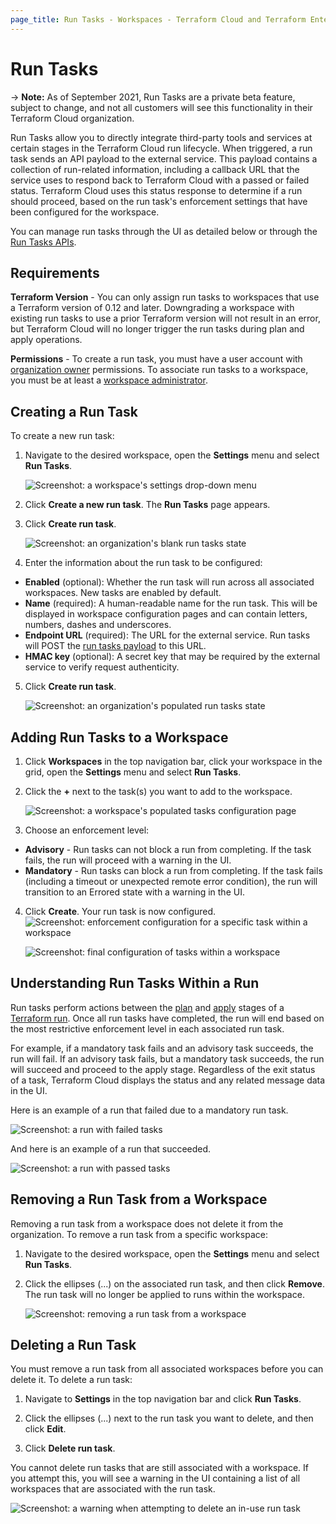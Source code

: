```yaml
---
page_title: Run Tasks - Workspaces - Terraform Cloud and Terraform Enterprise
---
```


# Run Tasks

-> **Note:** As of September 2021, Run Tasks are a private beta feature, subject to change, and not all customers will see this functionality in their Terraform Cloud organization.

Run Tasks allow you to directly integrate third-party tools and services at certain stages in the Terraform Cloud run lifecycle. When triggered, a run task sends an API payload to the external service. This payload contains a collection of run-related information, including a callback URL that the service uses to respond back to Terraform Cloud with a passed or failed status. Terraform Cloud uses this status response to determine if a run should proceed, based on the run task's enforcement settings that have been configured for the workspace.

You can manage run tasks through the UI as detailed below or through the [Run Tasks APIs](/cloud-docs/api-docs/run-tasks).

## Requirements

**Terraform Version** - You can only assign run tasks to workspaces that use a Terraform version of 0.12 and later. Downgrading a workspace with existing run tasks to use a prior Terraform version will not result in an error, but Terraform Cloud will no longer trigger the run tasks during plan and apply operations.

**Permissions** - To create a run task, you must have a user account with [organization owner](/cloud-docs/users-teams-organizations/permissions#organization-owners) permissions. To associate run tasks to a workspace, you must be at least a [workspace administrator](/cloud-docs/users-teams-organizations/permissions#workspace-admins).

## Creating a Run Task

To create a new run task:

1. Navigate to the desired workspace, open the **Settings** menu and select **Run Tasks**.

   ![Screenshot: a workspace's settings drop-down menu](/img/docs/run-tasks-workspace-settings.png)

1. Click **Create a new run task**. The **Run Tasks** page appears.

1. Click **Create run task**.

   ![Screenshot: an organization's blank run tasks state](/img/docs/run-tasks-empty-run-tasks.png)

1. Enter the information about the run task to be configured:

- **Enabled** (optional): Whether the run task will run across all associated workspaces. New tasks are enabled by default.
- **Name** (required): A human-readable name for the run task. This will be displayed in workspace configuration pages and can contain letters, numbers, dashes and underscores.
- **Endpoint URL** (required): The URL for the external service. Run tasks will POST the [run tasks payload](/cloud-docs/integrations/run-tasks/#integration-details) to this URL.
- **HMAC key** (optional): A secret key that may be required by the external service to verify request authenticity.

5. Click **Create run task**.

   ![Screenshot: an organization's populated run tasks state](/img/docs/run-tasks-run-tasks-populated.png)

## Adding Run Tasks to a Workspace

1. Click **Workspaces** in the top navigation bar, click your workspace in the grid, open the **Settings** menu and select **Run Tasks**.

1. Click the **+** next to the task(s) you want to add to the workspace.

   ![Screenshot: a workspace's populated tasks configuration page](/img/docs/run-tasks-workspace-run-tasks-populated.png)

1. Choose an enforcement level:

- **Advisory**  - Run tasks can not block a run from completing. If the task fails, the run will proceed with a warning in the UI.
- **Mandatory** - Run tasks can block a run from completing. If the task fails (including a timeout or unexpected remote error condition), the run will transition to an Errored state with a warning in the UI.

4. Click **Create**. Your run task is now configured.
   ![Screenshot: enforcement configuration for a specific task within a workspace](/img/docs/run-tasks-add-to-workspace.png)

   ![Screenshot: final configuration of tasks within a workspace](/img/docs/run-tasks-final-workspace-configuration.png)

## Understanding Run Tasks Within a Run

Run tasks perform actions between the [plan](/cloud-docs/run/states#2-the-plan-stage) and [apply](/cloud-docs/run/states#6-the-apply-stage) stages of a [Terraform run](/cloud-docs/run). Once all run tasks have completed, the run will end based on the most restrictive enforcement level in each associated run task.

For example, if a mandatory task fails and an advisory task succeeds, the run will fail. If an advisory task fails, but a mandatory task succeeds, the run will succeed and proceed to the apply stage. Regardless of the exit status of a task, Terraform Cloud displays the status and any related message data in the UI.

Here is an example of a run that failed due to a mandatory run task.

![Screenshot: a run with failed tasks](/img/docs/run-tasks-run-failed.png)

And here is an example of a run that succeeded.

![Screenshot: a run with passed tasks](/img/docs/run-tasks-run-success.png)

## Removing a Run Task from a Workspace

Removing a run task from a workspace does not delete it from the organization. To remove a run task from a specific workspace:

1. Navigate to the desired workspace, open the **Settings** menu and select **Run Tasks**.

1. Click the ellipses (...) on the associated run task, and then click **Remove**. The run task will no longer be applied to runs within the workspace.

   ![Screenshot: removing a run task from a workspace](/img/docs/run-tasks-workspace-remove.png)

## Deleting a Run Task

You must remove a run task from all associated workspaces before you can delete it. To delete a run task:

1. Navigate to **Settings** in the top navigation bar and click **Run Tasks**.

1. Click the ellipses (...) next to the run task you want to delete, and then click **Edit**.

1. Click **Delete run task**.

You cannot delete run tasks that are still associated with a workspace. If you attempt this, you will see a warning in the UI containing a list of all workspaces that are associated with the run task.

![Screenshot: a warning when attempting to delete an in-use run task](/img/docs/run-tasks-delete-run-task-warning.png)
